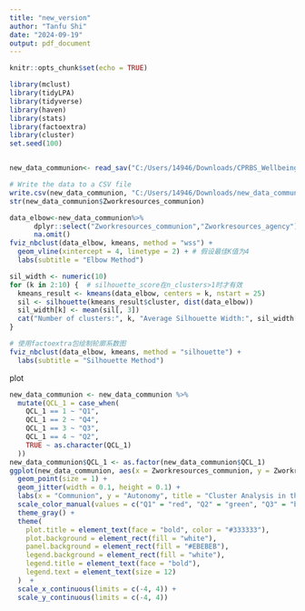 ---
title: "new_version"
author: "Tanfu Shi"
date: "2024-09-19"
output: pdf_document
---

```{r setup, include=FALSE}
knitr::opts_chunk$set(echo = TRUE)
```



```{r}
library(mclust)
library(tidyLPA)
library(tidyverse)
library(haven)
library(stats)
library(factoextra)
library(cluster)
set.seed(100)


new_data_communion<- read_sav("C:/Users/14946/Downloads/CPRBS_WellbeingSurvey_2024_September 19, 2024.sav")

# Write the data to a CSV file
write.csv(new_data_communion, "C:/Users/14946/Downloads/new_data_communion.csv")
str(new_data_communion$Zworkresources_communion)
```
```{r}
data_elbow<-new_data_communion%>%
      dplyr::select("Zworkresources_communion","Zworkresources_agency")%>%
      na.omit()
fviz_nbclust(data_elbow, kmeans, method = "wss") +
  geom_vline(xintercept = 4, linetype = 2) + # 假设最佳K值为4
  labs(subtitle = "Elbow Method")
```
```{r}
sil_width <- numeric(10)
for (k in 2:10) {  # silhouette_score在n_clusters>1时才有效
  kmeans_result <- kmeans(data_elbow, centers = k, nstart = 25)
  sil <- silhouette(kmeans_result$cluster, dist(data_elbow))
  sil_width[k] <- mean(sil[, 3])
  cat("Number of clusters:", k, "Average Silhouette Width:", sil_width[k], "\n")
}

# 使用factoextra包绘制轮廓系数图
fviz_nbclust(data_elbow, kmeans, method = "silhouette") +
  labs(subtitle = "Silhouette Method")
```
plot
```{r}
new_data_communion <- new_data_communion %>%
  mutate(QCL_1 = case_when(
    QCL_1 == 1 ~ "Q1",
    QCL_1 == 2 ~ "Q4",
    QCL_1 == 3 ~ "Q3",
    QCL_1 == 4 ~ "Q2",
    TRUE ~ as.character(QCL_1)
  ))
new_data_communion$QCL_1 <- as.factor(new_data_communion$QCL_1)
ggplot(new_data_communion, aes(x = Zworkresources_communion, y = Zworkresources_agency, color = QCL_1)) +
  geom_point(size = 1) +
  geom_jitter(width = 0.1, height = 0.1) +  
  labs(x = "Communion", y = "Autonomy", title = "Cluster Analysis in the Work resource") +
  scale_color_manual(values = c("Q1" = "red", "Q2" = "green", "Q3" = "blue", "Q4" = "purple")) +
  theme_gray() +  
  theme(
    plot.title = element_text(face = "bold", color = "#333333"),
    plot.background = element_rect(fill = "white"),
    panel.background = element_rect(fill = "#EBEBEB"),
    legend.background = element_rect(fill = "white"),
    legend.title = element_text(face = "bold"),
    legend.text = element_text(size = 12)
  )  +
  scale_x_continuous(limits = c(-4, 4)) + 
  scale_y_continuous(limits = c(-4, 4)) 
```


